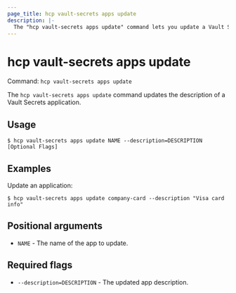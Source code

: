 ```yaml
---
page_title: hcp vault-secrets apps update
description: |-
  The "hcp vault-secrets apps update" command lets you update a Vault Secrets application.
---
```


# hcp vault-secrets apps update

Command: `hcp vault-secrets apps update` 

The `hcp vault-secrets apps update` command updates the description of a Vault
Secrets application.

## Usage

```shell-session
$ hcp vault-secrets apps update NAME --description=DESCRIPTION [Optional Flags]
```

## Examples

Update an application:

```shell-session
$ hcp vault-secrets apps update company-card --description "Visa card info"
```

## Positional arguments

- `NAME` - The name of the app to update.

## Required flags

- `--description=DESCRIPTION` - The updated app description.

